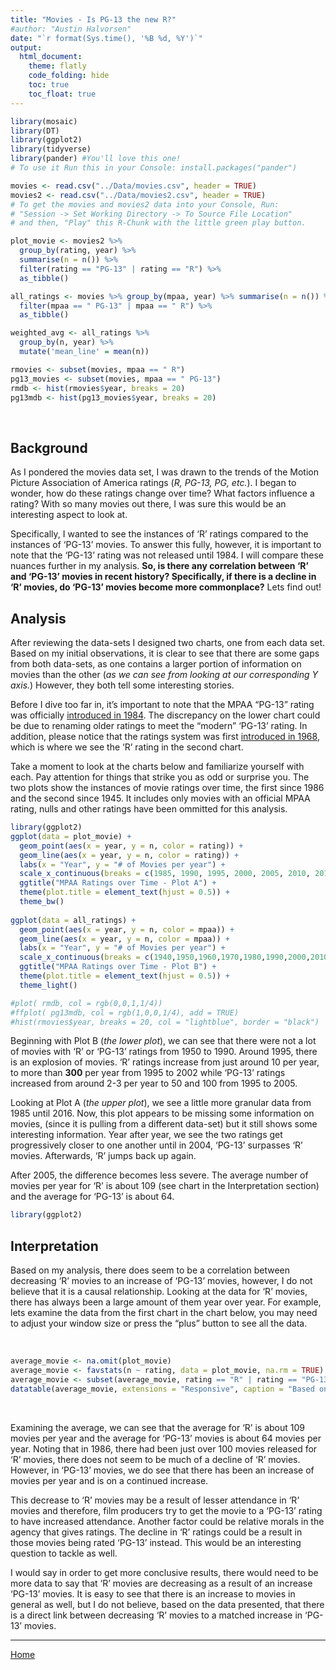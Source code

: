 ```yaml
---
title: "Movies - Is PG-13 the new R?"
#author: "Austin Halvorsen"
date: "`r format(Sys.time(), '%B %d, %Y')`"
output: 
  html_document:
    theme: flatly
    code_folding: hide
    toc: true
    toc_float: true
---
```


```r
library(mosaic)
library(DT) 
library(ggplot2)
library(tidyverse)
library(pander) #You'll love this one! 
# To use it Run this in your Console: install.packages("pander")

movies <- read.csv("../Data/movies.csv", header = TRUE)
movies2 <- read.csv("../Data/movies2.csv", header = TRUE)
# To get the movies and movies2 data into your Console, Run:
# "Session -> Set Working Directory -> To Source File Location"
# and then, "Play" this R-Chunk with the little green play button.

plot_movie <- movies2 %>% 
  group_by(rating, year) %>% 
  summarise(n = n()) %>%
  filter(rating == "PG-13" | rating == "R") %>%
  as_tibble()

all_ratings <- movies %>% group_by(mpaa, year) %>% summarise(n = n()) %>%
  filter(mpaa == " PG-13" | mpaa == " R") %>%
  as_tibble()

weighted_avg <- all_ratings %>% 
  group_by(n, year) %>% 
  mutate('mean_line' = mean(n))

rmovies <- subset(movies, mpaa == " R")
pg13_movies <- subset(movies, mpaa == " PG-13")
rmdb <- hist(rmovies$year, breaks = 20)
pg13mdb <- hist(pg13_movies$year, breaks = 20)
```

<br />

## Background

As I pondered the movies data set, I was drawn to the trends of the Motion Picture Association of America ratings (_R, PG-13, PG, etc._). I began to wonder, how do these ratings change over time? What factors influence a rating? With so many movies out there, I was sure this would be an interesting aspect to look at.

Specifically, I wanted to see the instances of 'R' ratings compared to the instances of 'PG-13' movies. To answer this fully, however, it is important to note that the 'PG-13' rating was not released until 1984. I will compare these nuances further in my analysis. **So, is there any correlation between 'R' and 'PG-13' movies in recent history? Specifically, if there is a decline in 'R' movies, do 'PG-13' movies become more commonplace?** Lets find out! 

<!-- Instructions: Come up with an interesting question and answer it with the "movies" dataset that is provided above. 

Write a Background that gives meaning to your question of interest.

State your Question.
Which ratings earn more? 
Which draws draws a bigger crowd?

Perform an appropriate "Analysis" that gives useful information for answering your question. The hope would be a really powerful graphic and some summary tables of supporting statistics.

Interpret your analysis and expound on your findings. -->

## Analysis

After reviewing the data-sets I designed two charts, one from each data set. Based on my initial observations, it is clear to see that there are some gaps from both data-sets, as one contains a larger portion of information on movies than the other (*as we can see from looking at our corresponding Y axis.*) However, they both tell some interesting stories. 

Before I dive too far in, it's important to note that the MPAA "PG-13" rating was officially [introduced in 1984](https://filmratings.com/History). The discrepancy on the lower chart could be due to renaming older ratings to meet the "modern" 'PG-13' rating. In addition, please notice that the ratings system was first [introduced in 1968](https://www.mpaa.org/film-ratings/), which is where we see the 'R' rating in the second chart. 

Take a moment to look at the charts below and familiarize yourself with each. Pay attention for things that strike you as odd or surprise you. The two plots show the instances of movie ratings over time, the first since 1986 and the second since 1945. It includes only movies with an official MPAA rating, nulls and other ratings have been ommitted for this analysis. 

```r
library(ggplot2)
ggplot(data = plot_movie) +
  geom_point(aes(x = year, y = n, color = rating)) + 
  geom_line(aes(x = year, y = n, color = rating)) +
  labs(x = "Year", y = "# of Movies per year") +
  scale_x_continuous(breaks = c(1985, 1990, 1995, 2000, 2005, 2010, 2015)) +
  ggtitle("MPAA Ratings over Time - Plot A") +
  theme(plot.title = element_text(hjust = 0.5)) +
  theme_bw()
  
ggplot(data = all_ratings) +
  geom_point(aes(x = year, y = n, color = mpaa)) + 
  geom_line(aes(x = year, y = n, color = mpaa)) + 
  labs(x = "Year", y = "# of Movies per year") +
  scale_x_continuous(breaks = c(1940,1950,1960,1970,1980,1990,2000,2010)) +
  ggtitle("MPAA Ratings over Time - Plot B") + 
  theme(plot.title = element_text(hjust = 0.5)) + 
  theme_light()

#plot( rmdb, col = rgb(0,0,1,1/4))
#ffplot( pg13mdb, col = rgb(1,0,0,1/4), add = TRUE)
#hist(rmovies$year, breaks = 20, col = "lightblue", border = "black")

```

Beginning with Plot B (*the lower plot*), we can see that there were not a lot of movies with 'R' or 'PG-13' ratings from 1950 to 1990. Around 1995, there is an explosion of movies. 'R' ratings increase from just around 10 per year, to more than **300** per year from 1995 to 2002 while 'PG-13' ratings increased from around 2-3 per year to 50 and 100 from 1995 to 2005.  

Looking at Plot A (*the upper plot*), we see a little more granular data from 1985 until 2016. Now, this plot appears to be missing some information on movies, (since it is pulling from a different data-set) but it still shows some interesting information. Year after year, we see the two ratings get progressively closer to one another until in 2004, 'PG-13' surpasses 'R' movies. Afterwards, 'R' jumps back up again. 

After 2005, the difference becomes less severe. The average number of movies per year for 'R' is about 109 (see chart in the Interpretation section) and the average for 'PG-13' is about 64. 

```r
library(ggplot2)

```

## Interpretation

Based on my analysis, there does seem to be a correlation between decreasing 'R' movies to an increase of 'PG-13' movies, however, I do not believe that it is a causal relationship. Looking at the data for 'R' movies, there has always been a large amount of them year over year. For example, lets examine the data from the first chart in the chart below, you may need to adjust your window size or press the "plus" button to see all the data.

<br >

```r
average_movie <- na.omit(plot_movie)
average_movie <- favstats(n ~ rating, data = plot_movie, na.rm = TRUE)
average_movie <- subset(average_movie, rating == "R" | rating == "PG-13")
datatable(average_movie, extensions = "Responsive", caption = "Based on the sample of movies data set (movies2)")
```

<br >

Examining the average, we can see that the average for 'R' is about 109 movies per year and the average for 'PG-13' movies is about 64 movies per year. Noting that in 1986, there had been just over 100 movies released for 'R' movies, there does not seem to be much of a decline of 'R' movies. However, in 'PG-13' movies, we do see that there has been an increase of movies per year and is on a continued increase. 

This decrease to 'R' movies may be a result of lesser attendance in 'R' movies and therefore, film producers try to get the movie to a 'PG-13' rating to have increased attendance. Another factor could be relative morals in the agency that gives ratings. The decline in 'R' ratings could be a result in those movies being rated 'PG-13' instead. This would be an interesting question to tackle as well. 

I would say in order to get more conclusive results, there would need to be more data to say that 'R' movies are decreasing as a result of an increase 'PG-13' movies. It is easy to see that there is an increase to movies in general as well, but I do not believe, based on the data presented, that there is a direct link between decreasing 'R' movies to a matched increase in 'PG-13' movies.

---
[Home](../index.html)



